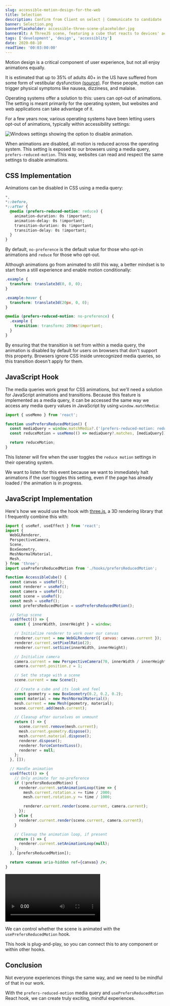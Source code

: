 ```yaml
---
slug: accessible-motion-design-for-the-web
title: Selection
description: Confirm from Client on select | Communicate to candidate | Facilitate Documentation | Confirm dates of joining etc
banner: Selection.png
bannerPlaceholder: accessible-three-scene-placeholder.jpg
bannerAlt: A ThreeJS scene, featuring a cube that reacts to devices' accessibility settings.
tags: ['development', 'design', 'accessiblity']
date: 2020-08-10
readTime: '00:03:00:00'
---
```


Motion design is a critical component of user experience, but not all enjoy animations equally.

It is estimated that up to 35% of adults 40+ in the US have suffered from some form of vestibular dysfunction [(source)](https://vestibular.org/understanding-vestibular-disorder).
For these people, motion can trigger physical symptoms like nausea, dizziness, and malaise.

Operating systems offer a solution to this: users can opt-out of animations. The setting is meant primarily for the operating system, but websites and web applications can take advantage of it.

For a few years now, various operating systems have been letting users opt-out of animations, typically within accessibility settings:

![Windows settings showing the option to disable animation.](windows-settings.jpg)

When animations are disabled, all motion is reduced across the operating system.
This setting is exposed to our browsers using a media query, `prefers-reduced-motion`.
This way, websites can read and respect the same settings to disable animations.

## CSS Implementation

Animations can be disabled in CSS using a media query:

```css
*,
*::before,
*::after {
  @media (prefers-reduced-motion: reduce) {
    animation-duration: 0s !important;
    animation-delay: 0s !important;
    transition-duration: 0s !important;
    transition-delay: 0s !important;
  }
}
```

By default, `no-preference` is the default value for those who opt-in animations and `reduce` for those who opt-out.

Although animations go from animated to still this way, a better mindset is to start from a still experience and enable motion conditionally:

```css
.example {
  transform: translate3d(0, 0, 0);
}

.example:hover {
  transform: translate3d(20px, 0, 0);
}

@media (prefers-reduced-motion: no-preference) {
  .example {
    transition: transform: 200ms!important;
  }
}
```

By ensuring that the transition is set from within a media query, the animation is disabled by default for users on browsers that don't support this property.
Browsers ignore CSS inside unrecognized media queries, so this transition doesn't apply for them.

## JavaScript Hook

The media queries work great for CSS animations, but we'll need a solution for JavaScript animations and transitions.
Because this feature is implemented as a media query, it can be accessed the same way we access any media query values in JavaScript by using `window.matchMedia`:

```jsx
import { useMemo } from 'react';

function usePrefersReducedMotion() {
  const mediaQuery = window.matchMedia?.('(prefers-reduced-motion: reduce)');
  const reduceMotion = useMemo(() => mediaQuery?.matches, [mediaQuery]);

  return reduceMotion;
}
```

This listener will fire when the user toggles the `reduce motion` settings in their operating system.

We want to listen for this event because we want to immediately halt animations if the user toggles this setting, even if the page has already loaded / the animation is in progress.

## JavaScript Implementation

Here's how we would use the hook with [three.js](https://threejs.org), a 3D rendering library that I frequently combine this with:

```jsx
import { useRef, useEffect } from 'react';
import {
  WebGLRenderer,
  PerspectiveCamera,
  Scene,
  BoxGeometry,
  MeshNormalMaterial,
  Mesh,
} from 'three';
import usePrefersReducedMotion from './hooks/prefersReducedMotion';

function AccessibleCube() {
  const canvas = useRef();
  const renderer = useRef();
  const camera = useRef();
  const scene = useRef();
  const mesh = useRef();
  const prefersReducedMotion = usePrefersReducedMotion();

  // Setup scene
  useEffect(() => {
    const { innerWidth, innerHeight } = window;

    // Initialize renderer to work over our canvas
    renderer.current = new WebGLRenderer({ canvas: canvas.current });
    renderer.current.setPixelRatio(2);
    renderer.current.setSize(innerWidth, innerHeight);

    // Initialize camera
    camera.current = new PerspectiveCamera(70, innerWidth / innerHeight, 0.01, 10);
    camera.current.position.z = 1;

    // Set the stage with a scene
    scene.current = new Scene();

    // Create a cube and its look and feel
    const geometry = new BoxGeometry(0.2, 0.2, 0.2);
    const material = new MeshNormalMaterial();
    mesh.current = new Mesh(geometry, material);
    scene.current.add(mesh.current);

    // Cleanup after ourselves on unmount
    return () => {
      scene.current.remove(mesh.current);
      mesh.current.geometry.dispose();
      mesh.current.material.dispose();
      renderer.dispose();
      renderer.forceContextLoss();
      renderer = null;
    };
  }, []);

  // Handle animation
  useEffect(() => {
    // Only animate for no-preference
    if (!prefersReducedMotion) {
      renderer.current.setAnimationLoop(time => {
        mesh.current.rotation.x += time / 2000;
        mesh.current.rotation.y += time / 1000;

        renderer.current.render(scene.current, camera.current);
      });
    } else {
      renderer.current.render(scene.current, camera.current);
    }

    // Cleanup the animation loop, if present
    return () => {
      renderer.current.setAnimationLoop(null);
    };
  }, [prefersReducedMotion]);

  return <canvas aria-hidden ref={canvas} />;
}
```

![A ThreeJS scene, featuring a cube that reacts to devices' accessibility settings.](accessible-three-scene.mp4)

We can control whether the scene is animated with the `usePrefersReducedMotion` hook.

This hook is plug-and-play, so you can connect this to any component or within other hooks.

## Conclusion

Not everyone experiences things the same way, and we need to be mindful of that in our work.

With the `prefers-reduced-motion` media query and `usePrefersReducedMotion` React hook, we can create truly exciting, mindful experiences.
